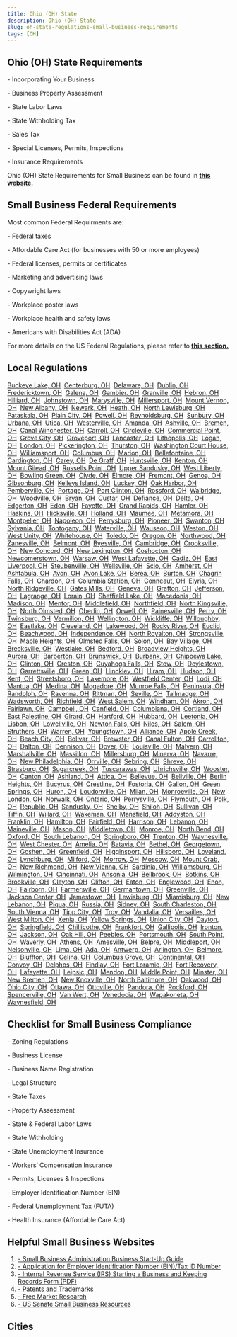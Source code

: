 ```yaml
---
title: Ohio (OH) State
description: Ohio (OH) State
slug: oh-state-regulations-small-business-requirements
tags: [OH]
---
```



<PostMeta category="business-compliance" />

**Ohio (OH) State Requirements**
--------------------------------

\- Incorporating Your Business

\- Business Property Assessment

\- State Labor Laws

\- State Withholding Tax

\- Sales Tax

\- Special Licenses, Permits, Inspections

\- Insurance Requirements

Ohio (OH) State Requirements for Small Business can be found in **[this website.](https://www.sos.state.oh.us/businesses/)**

**Small Business Federal Requirements**
---------------------------------------

Most common Federal Requirments are:

\- Federal taxes

\- Affordable Care Act (for businesses with 50 or more employees)

\- Federal licenses, permits or certificates

\- Marketing and advertising laws

\- Copywright laws

\- Workplace poster laws

\- Workplace health and safety laws

\- Americans with Disabilities Act (ADA)

For more details on the US Federal Regulations, please refer to **[this section.](../federal-regulations/)**

Local Regulations
------------------------
[Buckeye Lake, OH](/buckeyelake-oh-small-business-requirements)  [Centerburg, OH](/centerburg-oh-small-business-requirements)  [Delaware, OH](/delaware-oh-small-business-requirements)  [Dublin, OH](/dublin-oh-small-business-requirements)  [Fredericktown, OH](/fredericktown-oh-small-business-requirements)  [Galena, OH](/galena-oh-small-business-requirements)  [Gambier, OH](/gambier-oh-small-business-requirements)  [Granville, OH](/granville-oh-small-business-requirements)  [Hebron, OH](/hebron-oh-small-business-requirements)  [Hilliard, OH](/hilliard-oh-small-business-requirements)  [Johnstown, OH](/johnstown-oh-small-business-requirements)  [Marysville, OH](/marysville-oh-small-business-requirements)  [Millersport, OH](/millersport-oh-small-business-requirements)  [Mount Vernon, OH](/mountvernon-oh-small-business-requirements)  [New Albany, OH](/newalbany-oh-small-business-requirements)  [Newark, OH](/newark-oh-small-business-requirements)  [Heath, OH](/heath-oh-small-business-requirements)  [North Lewisburg, OH](/northlewisburg-oh-small-business-requirements)  [Pataskala, OH](/pataskala-oh-small-business-requirements)  [Plain City, OH](/plaincity-oh-small-business-requirements)  [Powell, OH](/powell-oh-small-business-requirements)  [Reynoldsburg, OH](/reynoldsburg-oh-small-business-requirements)  [Sunbury, OH](/sunbury-oh-small-business-requirements)  [Urbana, OH](/urbana-oh-small-business-requirements)  [Utica, OH](/utica-oh-small-business-requirements)  [Westerville, OH](/westerville-oh-small-business-requirements)  [Amanda, OH](/amanda-oh-small-business-requirements)  [Ashville, OH](/ashville-oh-small-business-requirements)  [Bremen, OH](/bremen-oh-small-business-requirements)  [Canal Winchester, OH](/canalwinchester-oh-small-business-requirements)  [Carroll, OH](/carroll-oh-small-business-requirements)  [Circleville, OH](/circleville-oh-small-business-requirements)  [Commercial Point, OH](/commercialpoint-oh-small-business-requirements)  [Grove City, OH](/grovecity-oh-small-business-requirements)  [Groveport, OH](/groveport-oh-small-business-requirements)  [Lancaster, OH](/lancaster-oh-small-business-requirements)  [Lithopolis, OH](/lithopolis-oh-small-business-requirements)  [Logan, OH](/logan-oh-small-business-requirements)  [London, OH](/london-oh-small-business-requirements)  [Pickerington, OH](/pickerington-oh-small-business-requirements)  [Thurston, OH](/thurston-oh-small-business-requirements)  [Washington Court House, OH](/washingtoncourthouse-oh-small-business-requirements)  [Williamsport, OH](/williamsport-oh-small-business-requirements)  [Columbus, OH](/columbus-oh-small-business-requirements)  [Marion, OH](/marion-oh-small-business-requirements)  [Bellefontaine, OH](/bellefontaine-oh-small-business-requirements)  [Cardington, OH](/cardington-oh-small-business-requirements)  [Carey, OH](/carey-oh-small-business-requirements)  [De Graff, OH](/degraff-oh-small-business-requirements)  [Huntsville, OH](/huntsville-oh-small-business-requirements)  [Kenton, OH](/kenton-oh-small-business-requirements)  [Mount Gilead, OH](/mountgilead-oh-small-business-requirements)  [Russells Point, OH](/russellspoint-oh-small-business-requirements)  [Upper Sandusky, OH](/uppersandusky-oh-small-business-requirements)  [West Liberty, OH](/westliberty-oh-small-business-requirements)  [Bowling Green, OH](/bowlinggreen-oh-small-business-requirements)  [Clyde, OH](/clyde-oh-small-business-requirements)  [Elmore, OH](/elmore-oh-small-business-requirements)  [Fremont, OH](/fremont-oh-small-business-requirements)  [Genoa, OH](/genoa-oh-small-business-requirements)  [Gibsonburg, OH](/gibsonburg-oh-small-business-requirements)  [Kelleys Island, OH](/kelleysisland-oh-small-business-requirements)  [Luckey, OH](/luckey-oh-small-business-requirements)  [Oak Harbor, OH](/oakharbor-oh-small-business-requirements)  [Pemberville, OH](/pemberville-oh-small-business-requirements)  [Portage, OH](/portage-oh-small-business-requirements)  [Port Clinton, OH](/portclinton-oh-small-business-requirements)  [Rossford, OH](/rossford-oh-small-business-requirements)  [Walbridge, OH](/walbridge-oh-small-business-requirements)  [Woodville, OH](/woodville-oh-small-business-requirements)  [Bryan, OH](/bryan-oh-small-business-requirements)  [Custar, OH](/custar-oh-small-business-requirements)  [Defiance, OH](/defiance-oh-small-business-requirements)  [Delta, OH](/delta-oh-small-business-requirements)  [Edgerton, OH](/edgerton-oh-small-business-requirements)  [Edon, OH](/edon-oh-small-business-requirements)  [Fayette, OH](/fayette-oh-small-business-requirements)  [Grand Rapids, OH](/grandrapids-oh-small-business-requirements)  [Hamler, OH](/hamler-oh-small-business-requirements)  [Haskins, OH](/haskins-oh-small-business-requirements)  [Hicksville, OH](/hicksville-oh-small-business-requirements)  [Holland, OH](/holland-oh-small-business-requirements)  [Maumee, OH](/maumee-oh-small-business-requirements)  [Metamora, OH](/metamora-oh-small-business-requirements)  [Montpelier, OH](/montpelier-oh-small-business-requirements)  [Napoleon, OH](/napoleon-oh-small-business-requirements)  [Perrysburg, OH](/perrysburg-oh-small-business-requirements)  [Pioneer, OH](/pioneer-oh-small-business-requirements)  [Swanton, OH](/swanton-oh-small-business-requirements)  [Sylvania, OH](/sylvania-oh-small-business-requirements)  [Tontogany, OH](/tontogany-oh-small-business-requirements)  [Waterville, OH](/waterville-oh-small-business-requirements)  [Wauseon, OH](/wauseon-oh-small-business-requirements)  [Weston, OH](/weston-oh-small-business-requirements)  [West Unity, OH](/westunity-oh-small-business-requirements)  [Whitehouse, OH](/whitehouse-oh-small-business-requirements)  [Toledo, OH](/toledo-oh-small-business-requirements)  [Oregon, OH](/oregon-oh-small-business-requirements)  [Northwood, OH](/northwood-oh-small-business-requirements)  [Zanesville, OH](/zanesville-oh-small-business-requirements)  [Belmont, OH](/belmont-oh-small-business-requirements)  [Byesville, OH](/byesville-oh-small-business-requirements)  [Cambridge, OH](/cambridge-oh-small-business-requirements)  [Crooksville, OH](/crooksville-oh-small-business-requirements)  [New Concord, OH](/newconcord-oh-small-business-requirements)  [New Lexington, OH](/newlexington-oh-small-business-requirements)  [Coshocton, OH](/coshocton-oh-small-business-requirements)  [Newcomerstown, OH](/newcomerstown-oh-small-business-requirements)  [Warsaw, OH](/warsaw-oh-small-business-requirements)  [West Lafayette, OH](/westlafayette-oh-small-business-requirements)  [Cadiz, OH](/cadiz-oh-small-business-requirements)  [East Liverpool, OH](/eastliverpool-oh-small-business-requirements)  [Steubenville, OH](/steubenville-oh-small-business-requirements)  [Wellsville, OH](/wellsville-oh-small-business-requirements)  [Scio, OH](/scio-oh-small-business-requirements)  [Amherst, OH](/amherst-oh-small-business-requirements)  [Ashtabula, OH](/ashtabula-oh-small-business-requirements)  [Avon, OH](/avon-oh-small-business-requirements)  [Avon Lake, OH](/avonlake-oh-small-business-requirements)  [Berea, OH](/berea-oh-small-business-requirements)  [Burton, OH](/burton-oh-small-business-requirements)  [Chagrin Falls, OH](/chagrinfalls-oh-small-business-requirements)  [Chardon, OH](/chardon-oh-small-business-requirements)  [Columbia Station, OH](/columbiastation-oh-small-business-requirements)  [Conneaut, OH](/conneaut-oh-small-business-requirements)  [Elyria, OH](/elyria-oh-small-business-requirements)  [North Ridgeville, OH](/northridgeville-oh-small-business-requirements)  [Gates Mills, OH](/gatesmills-oh-small-business-requirements)  [Geneva, OH](/geneva-oh-small-business-requirements)  [Grafton, OH](/grafton-oh-small-business-requirements)  [Jefferson, OH](/jefferson-oh-small-business-requirements)  [Lagrange, OH](/lagrange-oh-small-business-requirements)  [Lorain, OH](/lorain-oh-small-business-requirements)  [Sheffield Lake, OH](/sheffieldlake-oh-small-business-requirements)  [Macedonia, OH](/macedonia-oh-small-business-requirements)  [Madison, OH](/madison-oh-small-business-requirements)  [Mentor, OH](/mentor-oh-small-business-requirements)  [Middlefield, OH](/middlefield-oh-small-business-requirements)  [Northfield, OH](/northfield-oh-small-business-requirements)  [North Kingsville, OH](/northkingsville-oh-small-business-requirements)  [North Olmsted, OH](/northolmsted-oh-small-business-requirements)  [Oberlin, OH](/oberlin-oh-small-business-requirements)  [Orwell, OH](/orwell-oh-small-business-requirements)  [Painesville, OH](/painesville-oh-small-business-requirements)  [Perry, OH](/perry-oh-small-business-requirements)  [Twinsburg, OH](/twinsburg-oh-small-business-requirements)  [Vermilion, OH](/vermilion-oh-small-business-requirements)  [Wellington, OH](/wellington-oh-small-business-requirements)  [Wickliffe, OH](/wickliffe-oh-small-business-requirements)  [Willoughby, OH](/willoughby-oh-small-business-requirements)  [Eastlake, OH](/eastlake-oh-small-business-requirements)  [Cleveland, OH](/cleveland-oh-small-business-requirements)  [Lakewood, OH](/lakewood-oh-small-business-requirements)  [Rocky River, OH](/rockyriver-oh-small-business-requirements)  [Euclid, OH](/euclid-oh-small-business-requirements)  [Beachwood, OH](/beachwood-oh-small-business-requirements)  [Independence, OH](/independence-oh-small-business-requirements)  [North Royalton, OH](/northroyalton-oh-small-business-requirements)  [Strongsville, OH](/strongsville-oh-small-business-requirements)  [Maple Heights, OH](/mapleheights-oh-small-business-requirements)  [Olmsted Falls, OH](/olmstedfalls-oh-small-business-requirements)  [Solon, OH](/solon-oh-small-business-requirements)  [Bay Village, OH](/bayvillage-oh-small-business-requirements)  [Brecksville, OH](/brecksville-oh-small-business-requirements)  [Westlake, OH](/westlake-oh-small-business-requirements)  [Bedford, OH](/bedford-oh-small-business-requirements)  [Broadview Heights, OH](/broadviewheights-oh-small-business-requirements)  [Aurora, OH](/aurora-oh-small-business-requirements)  [Barberton, OH](/barberton-oh-small-business-requirements)  [Brunswick, OH](/brunswick-oh-small-business-requirements)  [Burbank, OH](/burbank-oh-small-business-requirements)  [Chippewa Lake, OH](/chippewalake-oh-small-business-requirements)  [Clinton, OH](/clinton-oh-small-business-requirements)  [Creston, OH](/creston-oh-small-business-requirements)  [Cuyahoga Falls, OH](/cuyahogafalls-oh-small-business-requirements)  [Stow, OH](/stow-oh-small-business-requirements)  [Doylestown, OH](/doylestown-oh-small-business-requirements)  [Garrettsville, OH](/garrettsville-oh-small-business-requirements)  [Green, OH](/green-oh-small-business-requirements)  [Hinckley, OH](/hinckley-oh-small-business-requirements)  [Hiram, OH](/hiram-oh-small-business-requirements)  [Hudson, OH](/hudson-oh-small-business-requirements)  [Kent, OH](/kent-oh-small-business-requirements)  [Streetsboro, OH](/streetsboro-oh-small-business-requirements)  [Lakemore, OH](/lakemore-oh-small-business-requirements)  [Westfield Center, OH](/westfieldcenter-oh-small-business-requirements)  [Lodi, OH](/lodi-oh-small-business-requirements)  [Mantua, OH](/mantua-oh-small-business-requirements)  [Medina, OH](/medina-oh-small-business-requirements)  [Mogadore, OH](/mogadore-oh-small-business-requirements)  [Munroe Falls, OH](/munroefalls-oh-small-business-requirements)  [Peninsula, OH](/peninsula-oh-small-business-requirements)  [Randolph, OH](/randolph-oh-small-business-requirements)  [Ravenna, OH](/ravenna-oh-small-business-requirements)  [Rittman, OH](/rittman-oh-small-business-requirements)  [Seville, OH](/seville-oh-small-business-requirements)  [Tallmadge, OH](/tallmadge-oh-small-business-requirements)  [Wadsworth, OH](/wadsworth-oh-small-business-requirements)  [Richfield, OH](/richfield-oh-small-business-requirements)  [West Salem, OH](/westsalem-oh-small-business-requirements)  [Windham, OH](/windham-oh-small-business-requirements)  [Akron, OH](/akron-oh-small-business-requirements)  [Fairlawn, OH](/fairlawn-oh-small-business-requirements)  [Campbell, OH](/campbell-oh-small-business-requirements)  [Canfield, OH](/canfield-oh-small-business-requirements)  [Columbiana, OH](/columbiana-oh-small-business-requirements)  [Cortland, OH](/cortland-oh-small-business-requirements)  [East Palestine, OH](/eastpalestine-oh-small-business-requirements)  [Girard, OH](/girard-oh-small-business-requirements)  [Hartford, OH](/hartford-oh-small-business-requirements)  [Hubbard, OH](/hubbard-oh-small-business-requirements)  [Leetonia, OH](/leetonia-oh-small-business-requirements)  [Lisbon, OH](/lisbon-oh-small-business-requirements)  [Lowellville, OH](/lowellville-oh-small-business-requirements)  [Newton Falls, OH](/newtonfalls-oh-small-business-requirements)  [Niles, OH](/niles-oh-small-business-requirements)  [Salem, OH](/salem-oh-small-business-requirements)  [Struthers, OH](/struthers-oh-small-business-requirements)  [Warren, OH](/warren-oh-small-business-requirements)  [Youngstown, OH](/youngstown-oh-small-business-requirements)  [Alliance, OH](/alliance-oh-small-business-requirements)  [Apple Creek, OH](/applecreek-oh-small-business-requirements)  [Beach City, OH](/beachcity-oh-small-business-requirements)  [Bolivar, OH](/bolivar-oh-small-business-requirements)  [Brewster, OH](/brewster-oh-small-business-requirements)  [Canal Fulton, OH](/canalfulton-oh-small-business-requirements)  [Carrollton, OH](/carrollton-oh-small-business-requirements)  [Dalton, OH](/dalton-oh-small-business-requirements)  [Dennison, OH](/dennison-oh-small-business-requirements)  [Dover, OH](/dover-oh-small-business-requirements)  [Louisville, OH](/louisville-oh-small-business-requirements)  [Malvern, OH](/malvern-oh-small-business-requirements)  [Marshallville, OH](/marshallville-oh-small-business-requirements)  [Massillon, OH](/massillon-oh-small-business-requirements)  [Millersburg, OH](/millersburg-oh-small-business-requirements)  [Minerva, OH](/minerva-oh-small-business-requirements)  [Navarre, OH](/navarre-oh-small-business-requirements)  [New Philadelphia, OH](/newphiladelphia-oh-small-business-requirements)  [Orrville, OH](/orrville-oh-small-business-requirements)  [Sebring, OH](/sebring-oh-small-business-requirements)  [Shreve, OH](/shreve-oh-small-business-requirements)  [Strasburg, OH](/strasburg-oh-small-business-requirements)  [Sugarcreek, OH](/sugarcreek-oh-small-business-requirements)  [Tuscarawas, OH](/tuscarawas-oh-small-business-requirements)  [Uhrichsville, OH](/uhrichsville-oh-small-business-requirements)  [Wooster, OH](/wooster-oh-small-business-requirements)  [Canton, OH](/canton-oh-small-business-requirements)  [Ashland, OH](/ashland-oh-small-business-requirements)  [Attica, OH](/attica-oh-small-business-requirements)  [Bellevue, OH](/bellevue-oh-small-business-requirements)  [Bellville, OH](/bellville-oh-small-business-requirements)  [Berlin Heights, OH](/berlinheights-oh-small-business-requirements)  [Bucyrus, OH](/bucyrus-oh-small-business-requirements)  [Crestline, OH](/crestline-oh-small-business-requirements)  [Fostoria, OH](/fostoria-oh-small-business-requirements)  [Galion, OH](/galion-oh-small-business-requirements)  [Green Springs, OH](/greensprings-oh-small-business-requirements)  [Huron, OH](/huron-oh-small-business-requirements)  [Loudonville, OH](/loudonville-oh-small-business-requirements)  [Milan, OH](/milan-oh-small-business-requirements)  [Monroeville, OH](/monroeville-oh-small-business-requirements)  [New London, OH](/newlondon-oh-small-business-requirements)  [Norwalk, OH](/norwalk-oh-small-business-requirements)  [Ontario, OH](/ontario-oh-small-business-requirements)  [Perrysville, OH](/perrysville-oh-small-business-requirements)  [Plymouth, OH](/plymouth-oh-small-business-requirements)  [Polk, OH](/polk-oh-small-business-requirements)  [Republic, OH](/republic-oh-small-business-requirements)  [Sandusky, OH](/sandusky-oh-small-business-requirements)  [Shelby, OH](/shelby-oh-small-business-requirements)  [Shiloh, OH](/shiloh-oh-small-business-requirements)  [Sullivan, OH](/sullivan-oh-small-business-requirements)  [Tiffin, OH](/tiffin-oh-small-business-requirements)  [Willard, OH](/willard-oh-small-business-requirements)  [Wakeman, OH](/wakeman-oh-small-business-requirements)  [Mansfield, OH](/mansfield-oh-small-business-requirements)  [Addyston, OH](/addyston-oh-small-business-requirements)  [Franklin, OH](/franklin-oh-small-business-requirements)  [Hamilton, OH](/hamilton-oh-small-business-requirements)  [Fairfield, OH](/fairfield-oh-small-business-requirements)  [Harrison, OH](/harrison-oh-small-business-requirements)  [Lebanon, OH](/lebanon-oh-small-business-requirements)  [Maineville, OH](/maineville-oh-small-business-requirements)  [Mason, OH](/mason-oh-small-business-requirements)  [Middletown, OH](/middletown-oh-small-business-requirements)  [Monroe, OH](/monroe-oh-small-business-requirements)  [North Bend, OH](/northbend-oh-small-business-requirements)  [Oxford, OH](/oxford-oh-small-business-requirements)  [South Lebanon, OH](/southlebanon-oh-small-business-requirements)  [Springboro, OH](/springboro-oh-small-business-requirements)  [Trenton, OH](/trenton-oh-small-business-requirements)  [Waynesville, OH](/waynesville-oh-small-business-requirements)  [West Chester, OH](/westchester-oh-small-business-requirements)  [Amelia, OH](/amelia-oh-small-business-requirements)  [Batavia, OH](/batavia-oh-small-business-requirements)  [Bethel, OH](/bethel-oh-small-business-requirements)  [Georgetown, OH](/georgetown-oh-small-business-requirements)  [Goshen, OH](/goshen-oh-small-business-requirements)  [Greenfield, OH](/greenfield-oh-small-business-requirements)  [Higginsport, OH](/higginsport-oh-small-business-requirements)  [Hillsboro, OH](/hillsboro-oh-small-business-requirements)  [Loveland, OH](/loveland-oh-small-business-requirements)  [Lynchburg, OH](/lynchburg-oh-small-business-requirements)  [Milford, OH](/milford-oh-small-business-requirements)  [Morrow, OH](/morrow-oh-small-business-requirements)  [Moscow, OH](/moscow-oh-small-business-requirements)  [Mount Orab, OH](/mountorab-oh-small-business-requirements)  [New Richmond, OH](/newrichmond-oh-small-business-requirements)  [New Vienna, OH](/newvienna-oh-small-business-requirements)  [Sardinia, OH](/sardinia-oh-small-business-requirements)  [Williamsburg, OH](/williamsburg-oh-small-business-requirements)  [Wilmington, OH](/wilmington-oh-small-business-requirements)  [Cincinnati, OH](/cincinnati-oh-small-business-requirements)  [Ansonia, OH](/ansonia-oh-small-business-requirements)  [Bellbrook, OH](/bellbrook-oh-small-business-requirements)  [Botkins, OH](/botkins-oh-small-business-requirements)  [Brookville, OH](/brookville-oh-small-business-requirements)  [Clayton, OH](/clayton-oh-small-business-requirements)  [Clifton, OH](/clifton-oh-small-business-requirements)  [Eaton, OH](/eaton-oh-small-business-requirements)  [Englewood, OH](/englewood-oh-small-business-requirements)  [Enon, OH](/enon-oh-small-business-requirements)  [Fairborn, OH](/fairborn-oh-small-business-requirements)  [Farmersville, OH](/farmersville-oh-small-business-requirements)  [Germantown, OH](/germantown-oh-small-business-requirements)  [Greenville, OH](/greenville-oh-small-business-requirements)  [Jackson Center, OH](/jacksoncenter-oh-small-business-requirements)  [Jamestown, OH](/jamestown-oh-small-business-requirements)  [Lewisburg, OH](/lewisburg-oh-small-business-requirements)  [Miamisburg, OH](/miamisburg-oh-small-business-requirements)  [New Lebanon, OH](/newlebanon-oh-small-business-requirements)  [Piqua, OH](/piqua-oh-small-business-requirements)  [Russia, OH](/russia-oh-small-business-requirements)  [Sidney, OH](/sidney-oh-small-business-requirements)  [South Charleston, OH](/southcharleston-oh-small-business-requirements)  [South Vienna, OH](/southvienna-oh-small-business-requirements)  [Tipp City, OH](/tippcity-oh-small-business-requirements)  [Troy, OH](/troy-oh-small-business-requirements)  [Vandalia, OH](/vandalia-oh-small-business-requirements)  [Versailles, OH](/versailles-oh-small-business-requirements)  [West Milton, OH](/westmilton-oh-small-business-requirements)  [Xenia, OH](/xenia-oh-small-business-requirements)  [Yellow Springs, OH](/yellowsprings-oh-small-business-requirements)  [Union City, OH](/unioncity-oh-small-business-requirements)  [Dayton, OH](/dayton-oh-small-business-requirements)  [Springfield, OH](/springfield-oh-small-business-requirements)  [Chillicothe, OH](/chillicothe-oh-small-business-requirements)  [Frankfort, OH](/frankfort-oh-small-business-requirements)  [Gallipolis, OH](/gallipolis-oh-small-business-requirements)  [Ironton, OH](/ironton-oh-small-business-requirements)  [Jackson, OH](/jackson-oh-small-business-requirements)  [Oak Hill, OH](/oakhill-oh-small-business-requirements)  [Peebles, OH](/peebles-oh-small-business-requirements)  [Portsmouth, OH](/portsmouth-oh-small-business-requirements)  [South Point, OH](/southpoint-oh-small-business-requirements)  [Waverly, OH](/waverly-oh-small-business-requirements)  [Athens, OH](/athens-oh-small-business-requirements)  [Amesville, OH](/amesville-oh-small-business-requirements)  [Belpre, OH](/belpre-oh-small-business-requirements)  [Middleport, OH](/middleport-oh-small-business-requirements)  [Nelsonville, OH](/nelsonville-oh-small-business-requirements)  [Lima, OH](/lima-oh-small-business-requirements)  [Ada, OH](/ada-oh-small-business-requirements)  [Antwerp, OH](/antwerp-oh-small-business-requirements)  [Arlington, OH](/arlington-oh-small-business-requirements)  [Belmore, OH](/belmore-oh-small-business-requirements)  [Bluffton, OH](/bluffton-oh-small-business-requirements)  [Celina, OH](/celina-oh-small-business-requirements)  [Columbus Grove, OH](/columbusgrove-oh-small-business-requirements)  [Continental, OH](/continental-oh-small-business-requirements)  [Convoy, OH](/convoy-oh-small-business-requirements)  [Delphos, OH](/delphos-oh-small-business-requirements)  [Findlay, OH](/findlay-oh-small-business-requirements)  [Fort Loramie, OH](/fortloramie-oh-small-business-requirements)  [Fort Recovery, OH](/fortrecovery-oh-small-business-requirements)  [Lafayette, OH](/lafayette-oh-small-business-requirements)  [Leipsic, OH](/leipsic-oh-small-business-requirements)  [Mendon, OH](/mendon-oh-small-business-requirements)  [Middle Point, OH](/middlepoint-oh-small-business-requirements)  [Minster, OH](/minster-oh-small-business-requirements)  [New Bremen, OH](/newbremen-oh-small-business-requirements)  [New Knoxville, OH](/newknoxville-oh-small-business-requirements)  [North Baltimore, OH](/northbaltimore-oh-small-business-requirements)  [Oakwood, OH](/oakwood-oh-small-business-requirements)  [Ohio City, OH](/ohiocity-oh-small-business-requirements)  [Ottawa, OH](/ottawa-oh-small-business-requirements)  [Ottoville, OH](/ottoville-oh-small-business-requirements)  [Pandora, OH](/pandora-oh-small-business-requirements)  [Rockford, OH](/rockford-oh-small-business-requirements)  [Spencerville, OH](/spencerville-oh-small-business-requirements)  [Van Wert, OH](/vanwert-oh-small-business-requirements)  [Venedocia, OH](/venedocia-oh-small-business-requirements)  [Wapakoneta, OH](/wapakoneta-oh-small-business-requirements)  [Waynesfield, OH](/waynesfield-oh-small-business-requirements)

Checklist for Small Business Compliance
---------------------------------------

\- Zoning Regulations

\- Business License

\- Business Name Registration

\- Legal Structure

\- State Taxes

\- Property Assessment

\- State & Federal Labor Laws

\- State Withholding

\- State Unemployment Insurance

\- Workers’ Compensation Insurance

\- Permits, Licenses & Inspections

\- Employer Identification Number (EIN)

\- Federal Unemployment Tax (FUTA)

\- Health Insurance (Affordable Care Act)

Helpful Small Business Websites
-------------------------------

1.  [\- Small Business Administration Business Start-Up Guide](https://www.sba.gov/business-guide)
2.  [\- Application for Employer Identification Number (EIN)/Tax ID Number](https://www.irs.gov/businesses/small-businesses-self-employed/apply-for-an-employer-identification-number-ein-online)
3.  [\- Internal Revenue Service (IRS) Starting a Business and Keeping Records Form (PDF)](https://www.irs.gov/pub/irs-pdf/p583.pdf)
4.  [\- Patents and Trademarks](https://www.uspto.gov/)
5.  [\- Free Market Research](https://www.sba.gov/blogs/)
6.  [\- US Senate Small Business Resources](https://www.sbc.senate.gov/public/index.cfm/resources)

Cities
-----------------------------------------

